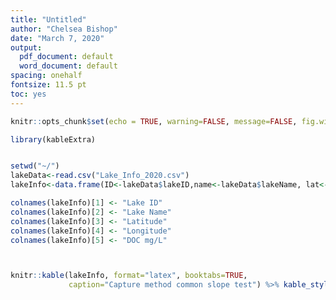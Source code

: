 ---
title: "Untitled"
author: "Chelsea Bishop"
date: "March 7, 2020"
output:
  pdf_document: default
  word_document: default
spacing: onehalf
fontsize: 11.5 pt
toc: yes
---


```{r setup, include=FALSE}
knitr::opts_chunk$set(echo = TRUE, warning=FALSE, message=FALSE, fig.width=12, fig.height=8)
```


```{r}
library(kableExtra)


setwd("~/")
lakeData<-read.csv("Lake_Info_2020.csv")
lakeInfo<-data.frame(ID<-lakeData$lakeID,name<-lakeData$lakeName, lat<-lakeData$lat, long<-lakeData$long, DOC<-lakeData$DOC..mg.L.)

colnames(lakeInfo)[1] <- "Lake ID"
colnames(lakeInfo)[2] <- "Lake Name"
colnames(lakeInfo)[3] <- "Latitude"
colnames(lakeInfo)[4] <- "Longitude"
colnames(lakeInfo)[5] <- "DOC mg/L"




```

```{r echo=FALSE}

knitr::kable(lakeInfo, format="latex", booktabs=TRUE,
             caption="Capture method common slope test") %>% kable_styling(latex_options="scale_down")

```
